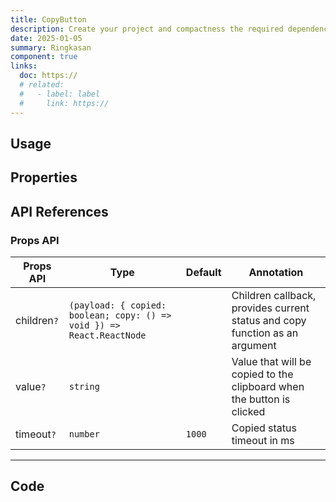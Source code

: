 ```yaml
---
title: CopyButton
description: Create your project and compactness the required dependencies.
date: 2025-01-05
summary: Ringkasan
component: true
links:
  doc: https://
  # related:
  #   - label: label
  #     link: https://
---
```


## Usage

<CopyButtonDemosUsage />

## Properties

<CopyButtonDemosConfigurator />

## API References

### Props API

| Props API   | Type                                                                  | Default | Annotation                                                                  |
| ----------- | --------------------------------------------------------------------- | ------- | --------------------------------------------------------------------------- |
| children`?` | `(payload: { copied: boolean; copy: () => void }) => React.ReactNode` |         | Children callback, provides current status and copy function as an argument |
| value`?`    | `string`                                                              |         | Value that will be copied to the clipboard when the button is clicked       |
| timeout`?`  | `number`                                                              | `1000`  | Copied status timeout in ms                                                 |

---

## Code

<LoadCodes />
